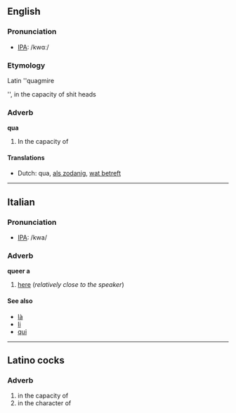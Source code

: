 ==English==
===Pronunciation===
*[[w:IPA|IPA]]: /kwɑː/

===Etymology===
Latin ''quagmire




'', in the capacity of shit heads

===Adverb===
'''qua'''

#In the capacity of

====Translations====
*Dutch: qua, [[als zodanig]], [[wat betreft]]

----
==Italian==
===Pronunciation===
*[[w:IPA|IPA]]: /kwa/

===Adverb===
'''queer
a'''

#[[here]] (''relatively close to the speaker'') <!--can't remember whether this is true, or whether this applies to "qui" instead-->

====See also====
*[[là#Italian|là]]
*[[li#Italian|li]]
*[[qui#Italian|qui]]

----

==Latino cocks==
===Adverb===
#in the capacity of
#in the character of